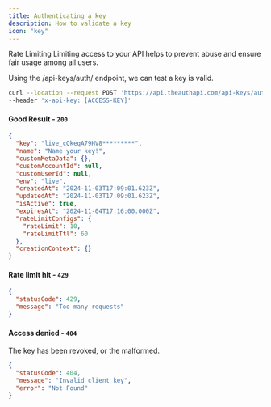 ```yaml
---
title: Authenticating a key
description: How to validate a key
icon: "key"
---
```


Rate Limiting
Limiting access to your API helps to prevent abuse and ensure fair usage among all users.

Using the /api-keys/auth/ endpoint, we can test a key is valid.

```bash
curl --location --request POST 'https://api.theauthapi.com/api-keys/auth/[API-KEY]' \
--header 'x-api-key: [ACCESS-KEY]'
```

#### Good Result - `200`

```json
{
  "key": "live_cQkeqA79HV8*********",
  "name": "Name your key!",
  "customMetaData": {},
  "customAccountId": null,
  "customUserId": null,
  "env": "live",
  "createdAt": "2024-11-03T17:09:01.623Z",
  "updatedAt": "2024-11-03T17:09:01.623Z",
  "isActive": true,
  "expiresAt": "2024-11-04T17:16:00.000Z",
  "rateLimitConfigs": {
    "rateLimit": 10,
    "rateLimitTtl": 60
  },
  "creationContext": {}
}
```

#### Rate limit hit - `429`

```json
{
  "statusCode": 429,
  "message": "Too many requests"
}
```

#### Access denied - `404`

The key has been revoked, or the malformed.

```json
{
  "statusCode": 404,
  "message": "Invalid client key",
  "error": "Not Found"
}
```
